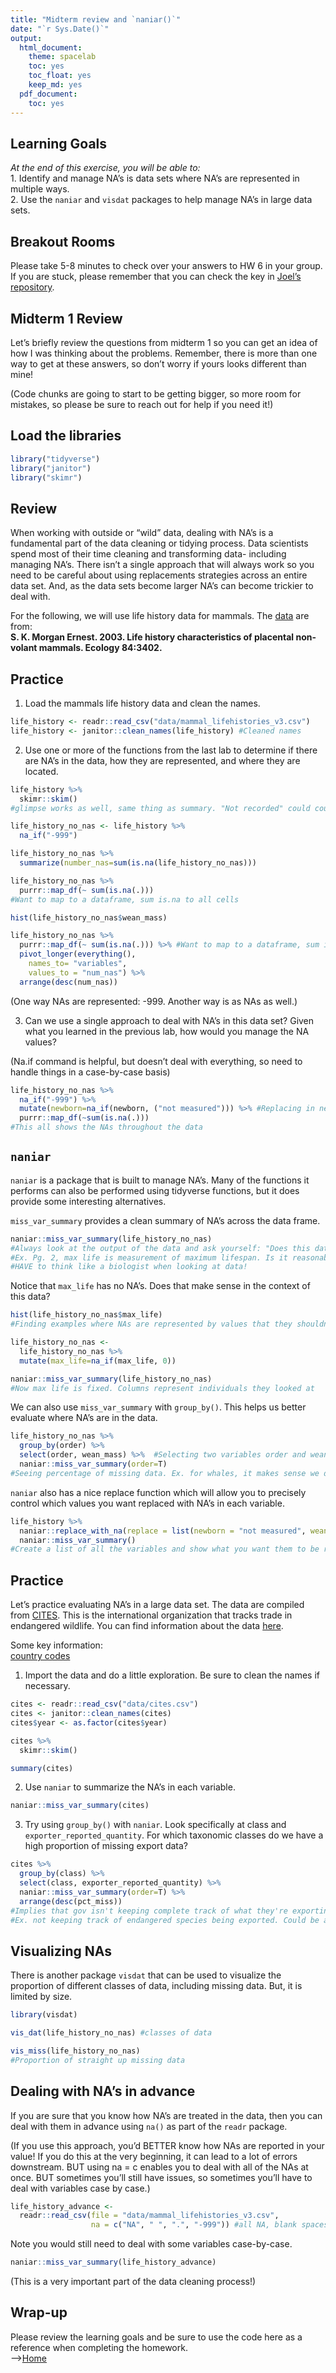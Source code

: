 ```yaml
---
title: "Midterm review and `naniar()`"
date: "`r Sys.Date()`"
output:
  html_document: 
    theme: spacelab
    toc: yes
    toc_float: yes
    keep_md: yes
  pdf_document:
    toc: yes
---
```


## Learning Goals
*At the end of this exercise, you will be able to:*    
1. Identify and manage NA's is data sets where NA's are represented in multiple ways.    
2. Use the `naniar` and `visdat` packages to help manage NA's in large data sets.  

## Breakout Rooms  
Please take 5-8 minutes to check over your answers to HW 6 in your group. If you are stuck, please remember that you can check the key in [Joel's repository](https://github.com/jmledford3115/BIS15LW2021_jledford).  

## Midterm 1 Review
Let's briefly review the questions from midterm 1 so you can get an idea of how I was thinking about the problems. Remember, there is more than one way to get at these answers, so don't worry if yours looks different than mine!

(Code chunks are going to start to be getting bigger, so more room for mistakes, so please be sure to reach out for help if you need it!)

## Load the libraries
```r
library("tidyverse")
library("janitor")
library("skimr")
```

## Review
When working with outside or "wild" data, dealing with NA's is a fundamental part of the data cleaning or tidying process. Data scientists spend most of their time cleaning and transforming data- including managing NA's. There isn't a single approach that will always work so you need to be careful about using replacements strategies across an entire data set. And, as the data sets become larger NA's can become trickier to deal with.  

For the following, we will use life history data for mammals. The [data](http://esapubs.org/archive/ecol/E084/093/) are from:  
**S. K. Morgan Ernest. 2003. Life history characteristics of placental non-volant mammals. Ecology 84:3402.**  

## Practice
1. Load the mammals life history data and clean the names.  
```r
life_history <- readr::read_csv("data/mammal_lifehistories_v3.csv")
life_history <- janitor::clean_names(life_history) #Cleaned names
```

2. Use one or more of the functions from the last lab to determine if there are NA's in the data, how they are represented, and where they are located.
```r
life_history %>% 
  skimr::skim()
#glimpse works as well, same thing as summary. "Not recorded" could count as NAs as well.
```

```r
life_history_no_nas <- life_history %>%
  na_if("-999")
```

```r
life_history_no_nas %>% 
  summarize(number_nas=sum(is.na(life_history_no_nas)))
```
```r
life_history_no_nas %>% 
  purrr::map_df(~ sum(is.na(.)))
#Want to map to a dataframe, sum is.na to all cells
```
```r
hist(life_history_no_nas$wean_mass)
```
```r
life_history_no_nas %>% 
  purrr::map_df(~ sum(is.na(.))) %>% #Want to map to a dataframe, sum is.na to all cells
  pivot_longer(everything(),
    names_to= "variables",
    values_to = "num_nas") %>% 
  arrange(desc(num_nas))
```

(One way NAs are represented: -999.
Another way is as NAs as well.)


3. Can we use a single approach to deal with NA's in this data set? Given what you learned in the previous lab, how would you manage the NA values?

(Na.if command is helpful, but doesn't deal with everything, so need to handle things in a case-by-case basis)
```r
life_history_no_nas %>% 
  na_if("-999") %>% 
  mutate(newborn=na_if(newborn, ("not measured"))) %>% #Replacing in newborn, not measured with NA
  purrr::map_df(~sum(is.na(.)))
#This all shows the NAs throughout the data
```


## `naniar`
`naniar` is a package that is built to manage NA's. Many of the functions it performs can also be performed using tidyverse functions, but it does provide some interesting alternatives.

`miss_var_summary` provides a clean summary of NA's across the data frame.
```r
naniar::miss_var_summary(life_history_no_nas)
#Always look at the output of the data and ask yourself: "Does this data make sense?"
#Ex. Pg. 2, max life is measurement of maximum lifespan. Is it reasonable that we know the lifespans of all of the mammals in the data? Probably not. Might require a little bit of exploration.
#HAVE to think like a biologist when looking at data!
```

Notice that `max_life` has no NA's. Does that make sense in the context of this data?
```r
hist(life_history_no_nas$max_life)
#Finding examples where NAs are represented by values that they shouldn't be
```

```r
life_history_no_nas <- 
  life_history_no_nas %>% 
  mutate(max_life=na_if(max_life, 0))
```

```r
naniar::miss_var_summary(life_history_no_nas)
#Now max life is fixed. Columns represent individuals they looked at
```

We can also use `miss_var_summary` with `group_by()`. This helps us better evaluate where NA's are in the data.
```r
life_history_no_nas %>%
  group_by(order) %>%
  select(order, wean_mass) %>%  #Selecting two variables order and wean_mass
  naniar::miss_var_summary(order=T)
#Seeing percentage of missing data. Ex. for whales, it makes sense we don't know the mass of a baby that stopped feeding from its mother, so biologically it makes sense
```

`naniar` also has a nice replace function which will allow you to precisely control which values you want replaced with NA's in each variable.
```r
life_history %>% 
  naniar::replace_with_na(replace = list(newborn = "not measured", weaning= -999, wean_mass= -999, afr= -999, max_life= 0, litter_size= -999, gestation= -999, mass= -999)) %>%
  naniar::miss_var_summary()
#Create a list of all the variables and show what you want them to be replaced with. Same output as before, but may or may not be clearer than before depending on how many NAs are treated in the data
```

## Practice
Let's practice evaluating NA's in a large data set. The data are compiled from [CITES](https://cites.org/eng). This is the international organization that tracks trade in endangered wildlife. You can find information about the data [here](https://www.kaggle.com/cites/cites-wildlife-trade-database).  

Some key information:  
[country codes](https://en.wikipedia.org/wiki/ISO_3166-1_alpha-2)  

1. Import the data and do a little exploration. Be sure to clean the names if necessary.
```r
cites <- readr::read_csv("data/cites.csv")
cites <- janitor::clean_names(cites)
cites$year <- as.factor(cites$year)
```

```r
cites %>% 
  skimr::skim()
```
```r
summary(cites)
```



2. Use `naniar` to summarize the NA's in each variable.
```r
naniar::miss_var_summary(cites)
```

3. Try using `group_by()` with `naniar`. Look specifically at class and `exporter_reported_quantity`. For which taxonomic classes do we have a high proportion of missing export data?
```r
cites %>%
  group_by(class) %>%
  select(class, exporter_reported_quantity) %>%
  naniar::miss_var_summary(order=T) %>% 
  arrange(desc(pct_miss))
#Implies that gov isn't keeping complete track of what they're exporting
#Ex. not keeping track of endangered species being exported. Could be a point to bring up in a report!
```



## Visualizing NAs
There is another package `visdat` that can be used to visualize the proportion of different classes of data, including missing data. But, it is limited by size.
```r
library(visdat)
```

```r
vis_dat(life_history_no_nas) #classes of data
```

```r
vis_miss(life_history_no_nas)
#Proportion of straight up missing data
```

## Dealing with NA's in advance
If you are sure that you know how NA's are treated in the data, then you can deal with them in advance using `na()` as part of the `readr` package.

(If you use this approach, you'd BETTER know how NAs are reported in your value! If you do this at the very beginning, it can lead to a lot of errors downstream. BUT using na = c enables you to deal with all of the NAs at once. BUT sometimes you'll still have issues, so sometimes you'll have to deal with variables case by case.)
```r
life_history_advance <- 
  readr::read_csv(file = "data/mammal_lifehistories_v3.csv", 
                  na = c("NA", " ", ".", "-999")) #all NA, blank spaces, .,and -999 are treated as NA
```

Note you would still need to deal with some variables case-by-case.
```r
naniar::miss_var_summary(life_history_advance)
```

(This is a very important part of the data cleaning process!)


## Wrap-up  
Please review the learning goals and be sure to use the code here as a reference when completing the homework.  
-->[Home](https://jmledford3115.github.io/datascibiol/)